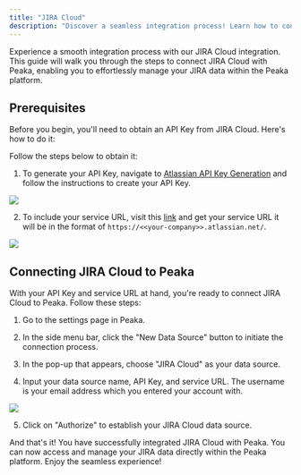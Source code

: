 ```yaml
---
title: "JIRA Cloud"
description: "Discover a seamless integration process! Learn how to connect Jira to Peaka effortlessly for streamlined transactions."
---
```


Experience a smooth integration process with our JIRA Cloud integration. This guide will walk you through the steps to connect JIRA Cloud with Peaka, enabling you to effortlessly manage your JIRA data within the Peaka platform.

## Prerequisites

Before you begin, you'll need to obtain an API Key from JIRA Cloud. Here's how to do it:

Follow the steps below to obtain it:

1. To generate your API Key, navigate to [Atlassian API Key Generation](https://id.atlassian.com/manage-profile/security/api-tokens) and follow the instructions to create your API Key.

<img src="https://cdn.peaka.com/integrations/jira-integration-2.png" />

2. To include your service URL, visit this [link](https://id.atlassian.com/manage-profile/products) and get your service URL it will be in the format of `https://<<your-company>>.atlassian.net/`.

<img src="https://cdn.peaka.com/integrations/jira-integration-1.png" />

## Connecting JIRA Cloud to Peaka

With your API Key and service URL at hand, you're ready to connect JIRA Cloud to Peaka. Follow these steps:

1. Go to the settings page in Peaka.

2. In the side menu bar, click the "New Data Source" button to initiate the connection process.

3. In the pop-up that appears, choose "JIRA Cloud" as your data source.

4. Input your data source name, API Key, and service URL. The username is your email address which you entered your account with.

<img src="https://cdn.peaka.com/integrations/jira-integration-3.png" />

5. Click on "Authorize" to establish your JIRA Cloud data source.

And that's it! You have successfully integrated JIRA Cloud with Peaka. You can now access and manage your JIRA data directly within the Peaka platform. Enjoy the seamless experience!
